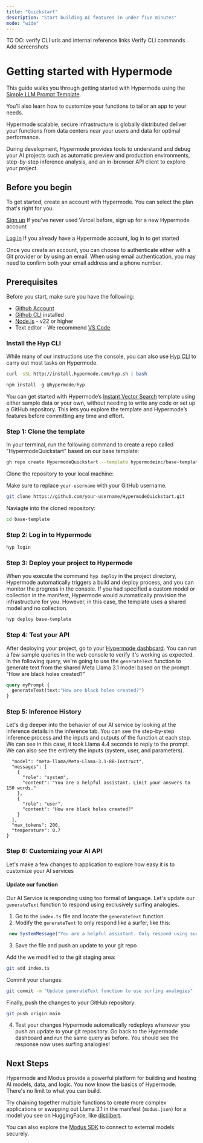 ```yaml
---
title: "Quickstart"
description: "Start building AI features in under five minutes"
mode: "wide"
---
```


<Warning>
  TO DO: verify CLI urls and internal reference links
  Verify CLI commands
  Add screenshots
</Warning>

# Getting started with Hypermode

This guide walks you through getting started with Hypermode using the [Simple LLM Prompt Template](https://github.com/hypermodeinc/base-template). 

You’ll also learn how to customize your functions to tailor an app to your needs.

Hypermode scalable, secure infrastructure is globally distributed deliver your functions from data centers near your users and data for optimal performance.

During development, Hypermode provides tools to understand and debug your AI projects such as automatic preview and production environments, step-by-step inference analysis, and an in-browser API client to explore your project.

## Before you begin

To get started, create an account with Hypermode. You can select the plan that's right for you.

[Sign up](https://hypermode.com/sign-up)
If you've never used Vercel before, sign up for a new Hypermode account

[Log in](https://hypermode.com/sign-in)
If you already have a Hypermode account, log in to get started

Once you create an account, you can choose to authenticate either with a Git provider or by using an email. When using email authentication, you may need to confirm both your email address and a phone number.

## Prerequisites

Before you start, make sure you have the following:
- [Github Account](https://github.com/join)
- [Github CLI](https://cli.github.com/) installed
- [Node.js](https://nodejs.org/en/download/package-manager) - v22 or higher
- Text editor - We recommend [VS Code](https://code.visualstudio.com/)

### Install the Hyp CLI

While many of our instructions use the console, you can also use [Hyp CLI](https://hypermode-modus-docs.mintlify.app/hyp-cli#hyp-cli) to carry out most tasks on Hypermode. 

<CodeGroup>

```bash cURL
curl -sSL http://install.hypermode.com/hyp.sh | bash
```

```js npm
npm install -g @hypermode/hyp
```
</CodeGroup>


You can get started with Hypermode’s [Instant Vector Search](https://github.com/hypermodeinc/hyper-commerce) template using either sample data or your own, without needing to write any code or set up a GitHub repository. This lets you explore the template and Hypermode’s features before committing any time and effort.

### Step 1: Clone the template

In your terminal, run the following command to create a repo called "HypermodeQuickstart" based on our base template:
```bash
gh repo create HypermodeQuickstart --template hypermodeinc/base-template
```

Clone the repository to your local machine:

<Warning> Make sure to replace `your-username` with your GitHub username. </Warning>

```bash
git clone https://github.com/your-username/HypermodeQuickstart.git
```
Naviagte into the cloned repository:
```bash
cd base-template
```


### Step 2: Log in to Hypermode

```bash
hyp login
```

### Step 3: Deploy your project to Hypermode

When you execute the command `hyp deploy` in the project directory, Hypermode automatically triggers a build and deploy process, and you can monitor the progress in the console. If you had specified a custom model or collection in the manifest, Hypermode would automatically provision the infrastructure for you. However, in this case, the template uses a shared model and no collection.

```bash
hyp deploy base-template
```

### Step 4: Test your API

After deploying your project, go to your [Hypermode dashboard](hypermode.com/go). You can run a few sample queries in the web console to verify it's working as expected. In the following query, we're going to use the `generateText` function to generate text from the shared Meta Llama 3.1 model based on the prompt "How are black holes created?"

```GraphQL
query myPrompt {
  generateText(text:"How are black holes created?")
}
```

### Step 5: Inference History

Let's dig deeper into the behavior of our AI service by looking at the inference details in the inference tab. You can see the step-by-step inference process and the inputs and outputs of the function at each step. We can see in this case, it took Llama 4.4 seconds to reply to the prompt. We can also see the entirety the inputs (system, user, and parameters). 

```{
  "model": "meta-llama/Meta-Llama-3.1-8B-Instruct",
  "messages": [
    {
      "role": "system",
      "content": "You are a helpful assistant. Limit your answers to 150 words."
    },
    {
      "role": "user",
      "content": "How are black holes created?"
    }
  ],
  "max_tokens": 200,
  "temperature": 0.7
}
```



### Step 6: Customizing your AI API

Let's make a few changes to application to explore how easy it is to customize your AI services

#### Update our function
Our AI Service is responding using too formal of language. Let's update our `generateText` function to respond using exclusively surfing analogies. 

1. Go to the `index.ts` file and locate the `generateText` function.
2. Modify the `generateText` to only respond like a surfer, like this:

```typescript AssemblyScript
 new SystemMessage("You are a helpful assistant. Only respond using surfing analogies and metaphors."),
```

3. Save the file and push an update to your git repo

Add the we modified to the git staging area:
```bash
git add index.ts
```

Commit your changes:
```bash
git commit -m "Update generateText function to use surfing analogies"
```

Finally, push the changes to your GitHub repository:
```bash
git push origin main
```

4. Test your changes
Hypermode automatically redeploys whenever you push an update to your git repository. Go back to the Hypermode dashboard and run the same query as before. You should see the response now uses surfing analogies!

## Next Steps
Hypermode and Modus provide a powerful platform for building and hosting AI models, data, and logic. You now know the basics of Hypermode. There's no limit to what you can build. 

Try chaining together multiple functions to create more complex applications or swapping out Llama 3.1 in the manifest (`modus.json`) for a model you see on HuggingFace, like [distilbert](https://huggingface.co/distilbert/distilgpt2). 

You can also explore the [Modus SDK](https://hypermode-modus-docs.mintlify.app/modus/sdk/models#import-from-the-sdk) to connect to external models securely.

